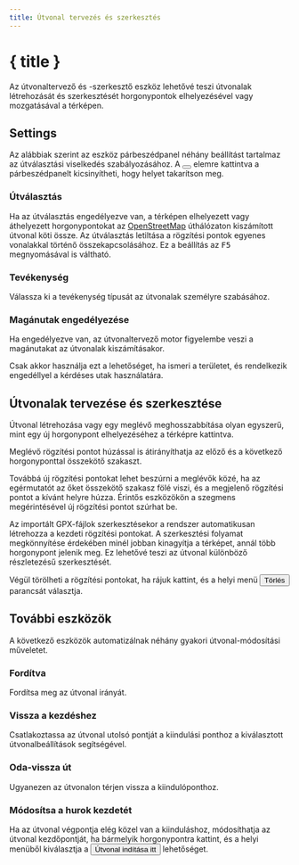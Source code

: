 ```yaml
---
title: Útvonal tervezés és szerkesztés
---
```


<script>
</script>

# <Pencil size="24" class="inline-block" style="margin-bottom: 5px" /> { title }

Az útvonaltervező és -szerkesztő eszköz lehetővé teszi útvonalak létrehozását és szerkesztését horgonypontok elhelyezésével vagy mozgatásával a térképen.

## Settings

Az alábbiak szerint az eszköz párbeszédpanel néhány beállítást tartalmaz az útválasztási viselkedés szabályozásához.
A <button><SquareArrowUpLeft size="16" class="inline-block" style="margin-bottom: 2px" /></button> elemre kattintva a párbeszédpanelt kicsinyítheti, hogy helyet takarítson meg.

<div class="flex flex-row justify-center">
    <Routing minimizable={false} class="text-foreground p-3 border rounded-md shadow-lg" />
</div>

### <Route size="16" class="inline-block" style="margin-bottom: 2px" /> Útválasztás

Ha az útválasztás engedélyezve van, a térképen elhelyezett vagy áthelyezett horgonypontokat az <a href="https://www.openstreetmap.org" target="_blank">OpenStreetMap</a> úthálózaton kiszámított útvonal köti össze.
Az útválasztás letiltása a rögzítési pontok egyenes vonalakkal történő összekapcsolásához.
Ez a beállítás az <kbd>F5</kbd> megnyomásával is váltható.

### <Bike size="16" class="inline-block" style="margin-bottom: 2px" /> Tevékenység

Válassza ki a tevékenység típusát az útvonalak személyre szabásához.

### <TriangleAlert size="16" class="inline-block" style="margin-bottom: 2px" /> Magánutak engedélyezése

Ha engedélyezve van, az útvonaltervező motor figyelembe veszi a magánutakat az útvonalak kiszámításakor.

<DocsNote type="warning">

Csak akkor használja ezt a lehetőséget, ha ismeri a területet, és rendelkezik engedéllyel a kérdéses utak használatára.

</DocsNote>

## Útvonalak tervezése és szerkesztése

Útvonal létrehozása vagy egy meglévő meghosszabbítása olyan egyszerű, mint egy új horgonypont elhelyezéséhez a térképre kattintva.

Meglévő rögzítési pontot húzással is átirányíthatja az előző és a következő horgonyponttal összekötő szakaszt.

Továbbá új rögzítési pontokat lehet beszúrni a meglévők közé, ha az egérmutatót az őket összekötő szakasz fölé viszi, és a megjelenő rögzítési pontot a kívánt helyre húzza.
Érintős eszközökön a szegmens megérintésével új rögzítési pontot szúrhat be.

<DocsNote>

Az importált GPX-fájlok szerkesztésekor a rendszer automatikusan létrehozza a kezdeti rögzítési pontokat.
A szerkesztési folyamat megkönnyítése érdekében minél jobban kinagyítja a térképet, annál több horgonypont jelenik meg.
Ez lehetővé teszi az útvonal különböző részletezésű szerkesztését.

</DocsNote>

Végül törölheti a rögzítési pontokat, ha rájuk kattint, és a helyi menü <button><Trash2 size="16" class="inline-block" style="margin-bottom: 4px" /> Törlés</button> parancsát választja.

<DocsImage src="tools/routing" alt="A rögzítési pontok lehetővé teszik az útvonal egyszerű szerkesztését." />

## További eszközök

A következő eszközök automatizálnak néhány gyakori útvonal-módosítási műveletet.

### <ArrowRightLeft size="16" class="inline-block" style="margin-bottom: 2px" /> Fordítva

Fordítsa meg az útvonal irányát.

### <Home size="16" class="inline-block" style="margin-bottom: 2px" /> Vissza a kezdéshez

Csatlakoztassa az útvonal utolsó pontját a kiindulási ponthoz a kiválasztott útvonalbeállítások segítségével.

### <Repeat size="16" class="inline-block" style="margin-bottom: 2px" /> Oda-vissza út

Ugyanezen az útvonalon térjen vissza a kiindulóponthoz.

### <CirclePlay size="16" class="inline-block" style="margin-bottom: 2px" /> Módosítsa a hurok kezdetét

Ha az útvonal végpontja elég közel van a kiinduláshoz, módosíthatja az útvonal kezdőpontját, ha bármelyik horgonypontra kattint, és a helyi menüből kiválasztja a <button><CirclePlay size="16" class="inline-block" style="margin-bottom: 2px" /> Útvonal indítása itt</button> lehetőséget.

